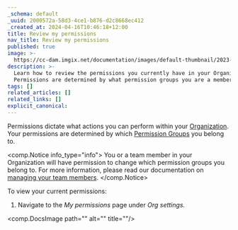 ```yaml
---
_schema: default
_uuid: 2000572a-58d3-4ce1-b876-d2c8668ec412
_created_at: 2024-04-16T10:46:18+12:00
title: Review my permissions
nav_title: Review my permissions
published: true
image: >-
  https://cc-dam.imgix.net/documentation/images/default-thumbnail/2023-Q4/CloudCannon-Documentation-Thumbnail.png
description: >-
  Learn how to review the permissions you currently have in your Organization.
  Permissions are determined by what permission groups you are a member of.
tags: []
related_articles: []
related_links: []
explicit_canonical:
---
```

Permissions dictate what actions you can perform within your [Organization](/documentation/articles/what-is-an-organization/). Your permissions are determined by which [Permission Groups](/documentation/articles/default-permission-groups/) you belong to.

<comp.Notice info_type="info">
  You or a team member in your Organization will have permission to change which permission groups you belong to. For more information, please read our documentation on [managing your team members](/documentation/articles/managing-your-team-members/).
</comp.Notice>

To view your current permissions:

1. Navigate to the *My permissions* page under *Org settings.*

<comp.DocsImage path="" alt="" title=""/>